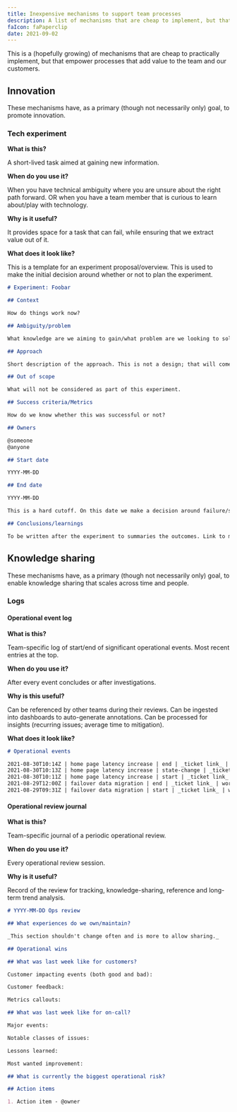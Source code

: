```yaml
---
title: Inexpensive mechanisms to support team processes
description: A list of mechanisms that are cheap to implement, but that empower valuable processes.
faIcon: faPaperclip
date: 2021-09-02
---
```


This is a (hopefully growing) of mechanisms that are cheap to practically implement, but that empower processes
that add value to the team and our customers.

## Innovation

These mechanisms have, as a primary (though not necessarily only) goal, to promote innovation.

### Tech experiment

**What is this?**

A short-lived task aimed at gaining new information.

**When do you use it?**

When you have technical ambiguity where you are unsure about the right path forward.
OR when you have a team member that is curious to learn about/play with technology.

**Why is it useful?**

It provides space for a task that can fail, while ensuring that we extract value out of it.

**What does it look like?**

This is a template for an experiment proposal/overview. This is used to make the initial decision around
whether or not to plan the experiment.

```md
# Experiment: Foobar

## Context

How do things work now?

## Ambiguity/problem

What knowledge are we aiming to gain/what problem are we looking to solve with this experiment?

## Approach

Short description of the approach. This is not a design; that will come later.

## Out of scope

What will not be considered as part of this experiment.

## Success criteria/Metrics

How do we know whether this was successful or not?

## Owners

@someone
@anyone

## Start date

YYYY-MM-DD

## End date

YYYY-MM-DD

This is a hard cutoff. On this date we make a decision around failure/success and whether to invest further.

## Conclusions/learnings

To be written after the experiment to summaries the outcomes. Link to more detailed artifacts here (designs, data, code, etc).
```

## Knowledge sharing

These mechanisms have, as a primary (though not necessarily only) goal, to enable knowledge sharing that scales across time and people.

### Logs

#### Operational event log

**What is this?**

Team-specific log of start/end of significant operational events. Most recent entries at the top.

**When do you use it?**

After every event concludes or after investigations.

**Why is this useful?**

Can be referenced by other teams during their reviews. Can be ingested into dashboards to auto-generate annotations. Can
be processed for insights (recurring issues; average time to mitigation).

**What does it look like?**

```md
# Operational events

2021-08-30T10:14Z | home page latency increase | end | _ticket link_ | full recovery
2021-08-30T10:13Z | home page latency increase | state-change | _ticket link_ | partial recovery
2021-08-30T10:11Z | home page latency increase | start | _ticket link_ | alarm fires
2021-08-29T12:00Z | failover data migration | end | _ticket link_ | workflow successful
2021-08-29T09:31Z | failover data migration | start | _ticket link_ | workflow started
```

#### Operational review journal

**What is this?**

Team-specific journal of a periodic operational review.

**When do you use it?**

Every operational review session.

**Why is it useful?**

Record of the review for tracking, knowledge-sharing, reference and long-term trend analysis.

```md
# YYYY-MM-DD Ops review

## What experiences do we own/maintain?

_This section shouldn't change often and is more to allow sharing._

## Operational wins

## What was last week like for customers?

Customer impacting events (both good and bad):

Customer feedback:

Metrics callouts:

## What was last week like for on-call?

Major events:

Notable classes of issues:

Lessons learned:

Most wanted improvement:

## What is currently the biggest operational risk?

## Action items

1. Action item - @owner
```
